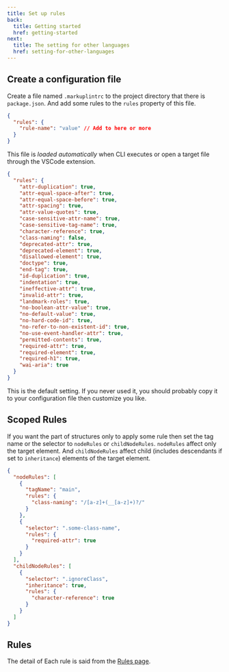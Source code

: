 ```yaml
---
title: Set up rules
back:
  title: Getting started
  href: getting-started
next:
  title: The setting for other languages
  href: setting-for-other-languages
---
```


## Create a configuration file

Create a file named `.markuplintrc` to the project directory that there is `package.json`.
And add some rules to the `rules` property of this file.

```json
{
  "rules": {
    "rule-name": "value" // Add to here or more
  }
}
```

This file is _loaded automatically_ when CLI executes or open a target file through the VSCode extension.

```json
{
  "rules": {
    "attr-duplication": true,
    "attr-equal-space-after": true,
    "attr-equal-space-before": true,
    "attr-spacing": true,
    "attr-value-quotes": true,
    "case-sensitive-attr-name": true,
    "case-sensitive-tag-name": true,
    "character-reference": true,
    "class-naming": false,
    "deprecated-attr": true,
    "deprecated-element": true,
    "disallowed-element": true,
    "doctype": true,
    "end-tag": true,
    "id-duplication": true,
    "indentation": true,
    "ineffective-attr": true,
    "invalid-attr": true,
    "landmark-roles": true,
    "no-boolean-attr-value": true,
    "no-default-value": true,
    "no-hard-code-id": true,
    "no-refer-to-non-existent-id": true,
    "no-use-event-handler-attr": true,
    "permitted-contents": true,
    "required-attr": true,
    "required-element": true,
    "required-h1": true,
    "wai-aria": true
  }
}
```

This is the default setting. If you never used it, you should probably copy it to your configuration file then customize you like.

## Scoped Rules

If you want the part of structures only to apply some rule then set the tag name or the selector to `nodeRules` or `childNodeRules`.
`nodeRules` affect only the target element. And `childNodeRules` affect child (includes descendants if set to `inheritance`) elements of the target element.

```json
{
  "nodeRules": [
    {
      "tagName": "main",
      "rules": {
        "class-naming": "/[a-z]+(__[a-z]+)?/"
      }
    },
    {
      "selector": ".some-class-name",
      "rules": {
        "required-attr": true
      }
    }
  ],
  "childNodeRules": [
    {
      "selector": ".ignoreClass",
      "inheritance": true,
      "rules": {
        "character-reference": true
      }
    }
  ]
}
```

## Rules

The detail of Each rule is said from the [Rules page](/rules).
